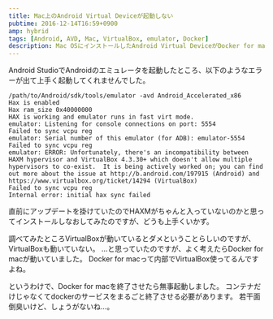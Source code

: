 ```yaml
---
title: Mac上のAndroid Virtual Deviceが起動しない
pubtime: 2016-12-14T16:59+0900
amp: hybrid
tags: [Android, AVD, Mac, VirtualBox, emulator, Docker]
description: Mac OSにインストールしたAndroid Virtual DeviceがDocker for macと競合してしまい起動しなくなってしまいました。
---
```


Android StudioでAndroidのエミュレータを起動したところ、以下のようなエラーが出て上手く起動してくれませんでした。
```
/path/to/Android/sdk/tools/emulator -avd Android_Accelerated_x86
Hax is enabled
Hax ram_size 0x40000000
HAX is working and emulator runs in fast virt mode.
emulator: Listening for console connections on port: 5554
Failed to sync vcpu reg
emulator: Serial number of this emulator (for ADB): emulator-5554
Failed to sync vcpu reg
emulator: ERROR: Unfortunately, there's an incompatibility between HAXM hypervisor and VirtualBox 4.3.30+ which doesn't allow multiple hypervisors to co-exist.  It is being actively worked on; you can find out more about the issue at http://b.android.com/197915 (Android) and https://www.virtualbox.org/ticket/14294 (VirtualBox)
Failed to sync vcpu reg
Internal error: initial hax sync failed
```

直前にアップデートを掛けていたのでHAXMがちゃんと入っていないのかと思ってインストールしなおしてみたのですが、どうも上手くいかず。

調べてみたところVirtualBoxが動いているとダメということらしいのですが、VirtualBoxも動いていない。
…と思っていたのですが、よく考えたらDocker for macが動いていました。
Docker for macって内部でVirtualBox使ってるんですよね。

というわけで、Docker for macを終了させたら無事起動しました。
コンテナだけじゃなくてdockerのサービスをまるごと終了させる必要があります。
若干面倒臭いけど、しょうがないね…。

